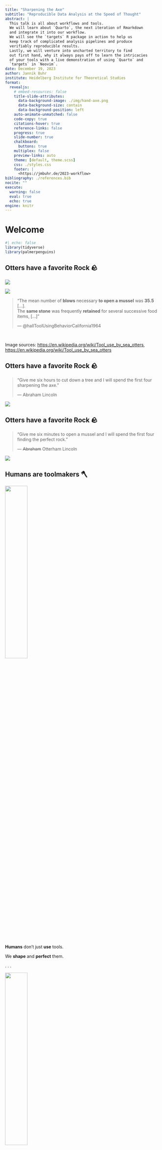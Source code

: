 ```yaml
---
title: "Sharpening the Axe"
subtitle: "Reproducible Data Analysis at the Speed of Thought"
abstract: |
  This talk is all about workflows and tools.
  We will learn about `Quarto`, the next iteration of Rmarkdown
  and integrate it into our workflow.
  We will see the `targets` R package in action to help us
  keep track of complicated analysis pipelines and produce
  verifiably reproducible results.
  Lastly, we will venture into uncharted territory to find
  out first hand, why it always pays off to learn the intricacies
  of your tools with a live demonstration of using `Quarto` and
  `targets` in `Neovim`.
date: December 19, 2023
author: Jannik Buhr
institute: Heidelberg Institute for Theoretical Studies
format:
  revealjs: 
    # embed-resources: false
    title-slide-attributes:
      data-background-image: ./img/hand-axe.png
      data-background-size: contain
      data-background-position: left
    auto-animate-unmatched: false
    code-copy: true
    citations-hover: true
    reference-links: false
    progress: true
    slide-number: true
    chalkboard: 
      buttons: true
    multiplex: false
    preview-links: auto
    theme: [default, theme.scss]
    css: ./styles.css
    footer: |
      <https://jmbuhr.de/2023-workflow>
bibliography: ./references.bib
nocite: ""
execute:
  warning: false
  eval: true
  echo: true
engine: knitr
---
```


# Welcome

```r
#| echo: false
library(tidyverse)
library(palmerpenguins)
```

<html>
  <script>
  document.head.appendChild(Object.assign(document.createElement("link"), {rel: "icon", href: "data:image/svg+xml,<svg xmlns='http://www.w3.org/2000/svg' viewBox='0 0 100 100'><text y='.9em' font-size='90'>🦦</text></svg>"}))
  </script>
</html>

## Otters have a favorite Rock 🪨

:::: {layout="[1,1]"}
![](./img/otter-hello.png)

:::{#quote}
![](./img/otter-pound.png){#otter-pound}

> "The mean number of **blows** necessary **to open a mussel** was **35.5** [...].\
> The **same stone** was frequently **retained** for several successive food items, [...]"
> 
> --- @hallToolUsingBehaviorCalifornia1964
:::
 
::::

:::footer
Image sources: <https://en.wikipedia.org/wiki/Tool_use_by_sea_otters>, <https://en.wikipedia.org/wiki/Tool_use_by_sea_otters>
:::

## Otters have a favorite Rock 🪨

> "Give me six hours to cut down a tree and I will spend the first four sharpening the axe."
> 
> --- Abraham Lincoln

![](./img/abraham-lincoln.png)

## Otters have a favorite Rock 🪨

> "Give me six minutes to open a mussel and I will spend the first four finding the perfect rock."
> 
> --- ~~Abraham~~ Otterham Lincoln

![](./img/otterham-lincoln.png)

## Humans are toolmakers 🪓

![](./img/pexels-anna-urlapova-2957058.jpg){.fl width=38%}

:::{#textbox}
**Humans** don't just **use** tools.

We **shape** and **perfect** them.
:::

. . .

![](./img/hand-axe.png){.fr width=38%}


:::footer
Image sources: <https://www.pexels.com/photo/person-holding-a-stone-2957058/>, <https://en.wikipedia.org/wiki/Hand_axe>
:::

## Who am I? 🦦

:::{#jannik .fr}
![](./img/jannik.png)
:::

Hi, I'm Jannik!

Computational Biochemist at\
HITS and Heidelberg University

I use **Quantum Mechanical Simulations** to study how **Collagen** breaks under force

![](./img/helix-wide.png){width=60%}

I love building and teaching tools 🧰

:::profile
- \@jmbuhr
- [](https://github.com/jmbuhr){.bi-github}
- [](https://jmbuhr.de){.bi-house}
- [](https://mastodon.online/@jmbuhr){.bi-mastodon}
- [](https://www.youtube.com/@jmbuhr){.bi-youtube}
- [](https://www.linkedin.com/in/jmbuhr/){.bi-linkedin}
:::

{{< qrcode https://github.com/jmbuhr.de/2023-workflow qr width=124 height=124 colorDark='#1E4287' >}}

## The Tools Today 🧰

::: {.columns}
::: {.column width="30%"}
![](./img/quarto.png){width=100%}

![](./img/targets.png){width=50%}

![](./img/Neovim-logo.svg){width=100%}
:::
::: {.column width="70%"}
### Quarto

<https://quarto.org/>

Next iteration of `Rmarkdown`.

### Targets

<https://docs.ropensci.org/targets/>

R package for reproducible workflows.

### Neovim

<https://neovim.io/>

hyperextensible Vim-based text editor
:::
:::

# Warmup!

## Remember these letters

```r
#| echo: false
countdown::countdown(minutes = 0, seconds = 7)
```

[xfwiadcnanvrqybceawgjdczlyhlwoovxxce]{#letters}

## Remember these letters

How many of these letters do you remember?

## Remember these letters

```r
#| echo: false
countdown::countdown(minutes = 0, seconds = 7)
```

[The quick brown fox jumps over the lazy dog]{#letters}

## Remember these letters

Do you remember the sentence on the previous slide?

. . .

Of course you do, it's just **one** sentence!

. . .

But it has the **same number of letters** as the random letters.

## The Magic 7 ± 2

::: {.incremental}
- One piece of information is a **chunk**.
- We can keep **7 chunks** in our **working memory** [@millerMagicalNumberSeven1956a].
- We gain space by combining thoughts and **concepts**
- Letters → 1 word
- Words → sentence
- Sentences → idea
:::

# Optimize Your Workflow

## Quarto: Structure Thoughts

:::tr
![](./img/quarto.png)
:::

<https://quarto.org/>

An open-source scientific and technical publishing system.

- Keep **thoughts, code and results** close
- Cater to different **output formats**
  - web, pdf, docx, ppt ...
- Fully **reproducible**

![](./img/rstudio.png){#rstudio}

## {background-image="./img/choose.png" background-size=70% background-position=top}

| 
| 
| 
| 
|

`qmd` files are just plain text!

````
---
title: "quarto demo"
format: 
  html:
    code-fold: true
---

## Air Quality

@fig-airquality further explores the impact of temperature on ozone level.

```{{r}}
#| label: fig-airquality
#| fig-cap: "Temperature and ozone level."

library(ggplot2)

ggplot(airquality, aes(Temp, Ozone)) + 
  geom_point() + 
  geom_smooth(method = "loess"
)
```
````

## Quarto: Structure Thoughts

:::tr
![](./img/quarto.png)
:::

:::sidenote
🖥️📱📰
:::

- Why did I perform this operation?
  - Read a **detailed explanation** of past-me right next to the code!
- Different and changing output requirements?
  - Just let quarto **generate** them for you!
- Could you increase the fontsize in all your plots?
  - Sure, just **change** one number and **re-render**!

. . .

> "I have a machine learning model that takes 6 hours to calculate. [...] how do I put this in a Quarto notebook?"

. . .

Well, **don't!**

## Targets: Organize Workflows

:::tr
![](./img/targets.png){width=50%}
:::

<https://docs.ropensci.org/targets/>

Function-oriented Make-like **declarative workflows** for R.

```r
#| echo: false
#| out-width: 90%
targets::tar_visnetwork()
```

Aim for **pure functions** that take **inputs** and produce **outputs**
without side effects.

## NeoVim: Not just for Speed!

![](./img/nvim-clean.png)

## NeoVim: Not just for Speed!

![](./img/nvim-quarto.png)

## NeoVim: Not just for Speed!

**Modal editing** allows us to **communicate** with the editor.

**Complicated operations** become one **chunk**.

**Free up resources** for the important questions.

|
|

- modes:
  - normal, insert, visual
- verbs:
  - change, delete, paste etc.
- nouns (text objects):
  - word, sentence, paragraph, block, parenthesis, function etc.
- movements
  - "to end of line", "to beggining of the document", "down 3 lines" etc.


# Demo

Demo Time!

![](./img/lter_penguins.png){width=80%}

::: {.aside}
Artwork by \@allisonhorst
:::

# Take Home Messages

## Take Home Messages

Keyboard shortcuts are for thoughts ⌨️

. . .

Reproducibility and Interactivity can go hand in hand ▶️

. . .

Find your favorite rock 🪨

. . .

Sharpen the axe 🪓

. . .

Slides: <https://jmbuhr.de/2023-workflow>

{{< qrcode https://github.com/jmbuhr.de/2023-workflow qr2 width=124 height=124 colorDark='#1E4287' >}}


:::profile
- \@jmbuhr
- [](https://github.com/jmbuhr){.bi-github}
- [](https://jmbuhr.de){.bi-house}
- [](https://mastodon.online/@jmbuhr){.bi-mastodon}
- [](https://www.youtube.com/@jmbuhr){.bi-youtube}
- [](https://www.linkedin.com/in/jmbuhr/){.bi-linkedin}
:::

## References

:::{#refs}
:::

# Backup Slides

## Aside: Pure Functions

```dot
//| echo: false
//| fig-height: 3
digraph functions {
  rankdir=LR;
  node [shape=circle];
  A -> B [label="f"];
  B -> C [label="g"];
  A -> C [label="h"];
}
```

$$
g \circ f = h\
$$


::: {.columns}
::: {.column width=""}
**pure**

```r
#| eval: false
f = function(data, cutoff) {
  data |>
    filter(x < cutoff) |>
    mutate(x = x * pi)
}

```
:::
::: {.column width=""}
vs. **Side Effects**

```r
#| eval: false
f_prime = function(cutoff) {
  data <<- data |>
    filter(x < cutoff) |>
    mutate(x = x * pi)
}
```
:::
:::

